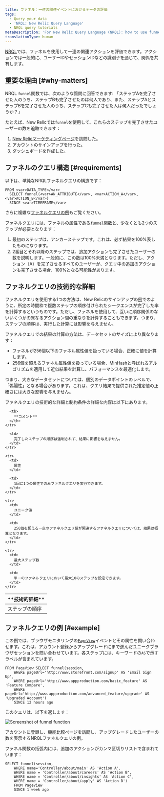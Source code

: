 ```yaml
---
title: ファネル：一連の関連イベントにおけるデータの評価
tags:
  - Query your data
  - 'NRQL: New Relic Query Language'
  - NRQL query tutorials
metaDescription: 'For New Relic Query Language (NRQL): how to use funnels to understand how many users complete a set of steps in a procedure.'
translationType: human
---
```



[NRQL](/docs/query-data/nrql-new-relic-query-language/getting-started/introduction-nrql)では、ファネルを使用して一連の関連アクションを評価できます。アクションでは一般的に、ユーザーIDやセッションIDなどの識別子を通じて、関係を共有します。

## 重要な理由 [#why-matters]

NRQL `funnel`関数では、次のような質問に回答できます: 「ステップAを完了させた人のうち、ステップBも完了させたのは何人であり、また、ステップAとステップBを完了させた人のうち、ステップCも完了させた人は何人だったでしょうか？」

たとえば、New Relicでは`funnel`を使用して、これらのステップを完了させたユーザーの数を追跡できます：

1. [New Relicマーケティングページ](https://newrelic.com/platform)を訪問した。
2. アカウントのサインアップを行った。
3. ダッシュボードを作成した。

## ファネルのクエリ構造 [#requirements]

以下は、単純なNRQLファネルクエリの構造です：

```
FROM <var>DATA_TYPE</var> 
  SELECT funnel(<var>AN_ATTRIBUTE</var>, <var>ACTION_A</var>, <var>ACTION_B</var>) 
  SINCE <var>TIMEFRAME</var>
```

さらに複雑な[ファネルクエリの例](#example)もご覧ください。

ファネルクエリには、ファネルの[属性](/docs/using-new-relic/welcome-new-relic/get-started/glossary#attribute)である[`funnel`関数](/docs/query-data/nrql-new-relic-query-language/getting-started/nrql-syntax-components-functions#func-funnel)と、少なくとも2つのステップが必要となります：

1. 最初のステップは、アンカーステップです。これは、必ず結果を100%表したものになります。
2. 2番目とそれ以降のステップでは、追加アクションも完了させたユーザーの数を説明します。一般的に、この数は100%未満となります。ただし、アクション（A）を完了させるすべてのユーザーが、クエリ中の追加のアクションも完了させる場合、100%となる可能性があります。

## ファネルクエリの技術的な詳細

ファネルクエリを使用する1つの方法は、New Relicのサインアップの[例](#why-matters)でのように、所定の時間枠で複数ステップの順序付けられたシークエンスが完了した率を計算するというものです。ただし、ファネルを使用して、互いに順序関係のないいくつかの異なるアクション間の重なりを計算することもできます。つまり、ステップの順序は、実行した計算には影響を与えません。

ファネルクエリでの結果の計算の方法は、データセットのサイズにより異なります：

* ファネルが256個以下のファネル属性値を扱っている場合、正確に値を計算します。
* 256個を超えるファネル属性値を扱っている場合、MinHashと呼ばれるアルゴリズムを適用して近似結果を計算し、パフォーマンスを最適化します。

つまり、大きなデータセットについては、個別のデータポイントのレベルで、「偽陽性」となる場合があります。これは、クエリ結果で提供された推定値の正確さには大きな影響を与えません。

ファネルクエリの技術的な詳細と制約条件の詳細な内容は以下にあります。

<table>
  <thead>
    <tr>
      <th style={{ width: "200px" }}>
        **技術的詳細**
      </th>

      <th>
        **コメント**
      </th>
    </tr>
  </thead>

  <tbody>
    <tr>
      <td>
        ステップの順序
      </td>

      <td>
        完了したステップの順序は強制されず、結果に影響を与えません。
      </td>
    </tr>

    <tr>
      <td>
        属性
      </td>

      <td>
        1回に1つの属性でのみファネルクエリを実行できます。
      </td>
    </tr>

    <tr>
      <td>
        ユニーク値
      </td>

      <td>
        256個を超える一意のファネルクエリ値が関連するファネルクエリについては、結果は概算となります。
      </td>
    </tr>

    <tr>
      <td>
        最大ステップ数
      </td>

      <td>
        単一のファネルクエリにおいて最大10のステップを設定できます。
      </td>
    </tr>
  </tbody>
</table>

## ファネルクエリの例 [#example]

この例では、ブラウザモニタリングの[`PageView`](/attribute-dictionary/?event=PageView)イベントとその属性を問い合わせます。これは、アカウント登録からアップグレードにまで進んだユニークブラウザセッションを問い合わせています。各ステップには、キーワードの`AS`で示すラベルが含まれています。

```
FROM PageView SELECT funnel(session, 
    WHERE pageUrl='http://www.storefront.com/signup' AS 'Email Sign Up', 
    WHERE pageUrl='http://www.appproduction.com/basic_feature' AS 'Feature Compare', 
    WHERE pageUrl='http://www.appproduction.com/advanced_feature/upgrade' AS 'Upgraded Account') 
    SINCE 12 hours ago
```

このクエリは、以下を返します：

<img
  title="crop-insights-funnels.png"
  alt="Screenshot of funnel function"
  src={cropInsightsFunnels}
/>

<figcaption>
  アカウントに登録し、機能比較ページを訪問し、アップグレードしたユーザーの数を表示するNRQLファネルクエリの例。
</figcaption>

ファネル関数の括弧内には、追加のアクションがカンマ区切りリストで含まれています：

```
SELECT funnel(session, 
    WHERE name='Controller/about/main' AS 'Action A', 
    WHERE name = 'Controller/about/careers' AS 'Action B', 
    WHERE name = 'Controller/about/insights' AS 'Action C', 
    WHERE name = 'Controller/about/apply' AS 'Action D') 
    FROM PageView 
    SINCE 1 week ago
```